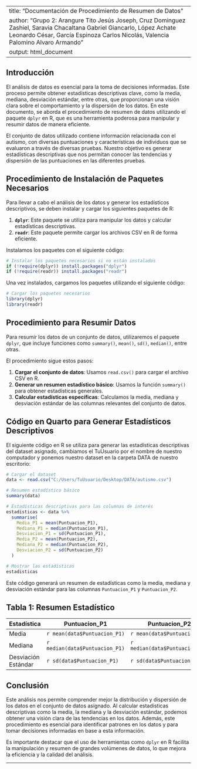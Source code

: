 
---
title: "Documentación de Procedimiento de Resumen de Datos"
author: "Grupo 2: Arangure Tito Jesús Joseph, Cruz Dominguez Zashiel, Saravia Chacaltana Gabriel Giancarlo, López Achate Leonardo César, García Espinoza Carlos Nicolás, Valencia Palomino Alvaro Armando"
output: html_document
---

## Introducción

El análisis de datos es esencial para la toma de decisiones informadas. Este proceso permite obtener estadísticas descriptivas clave, como la media, mediana, desviación estándar, entre otras, que proporcionan una visión clara sobre el comportamiento y la dispersión de los datos. En este documento, se aborda el procedimiento de resumen de datos utilizando el paquete `dplyr` en R, que es una herramienta poderosa para manipular y resumir datos de manera eficiente.

El conjunto de datos utilizado contiene información relacionada con el autismo, con diversas puntuaciones y características de individuos que se evaluaron a través de diversas pruebas. Nuestro objetivo es generar estadísticas descriptivas que nos permitan conocer las tendencias y dispersión de las puntuaciones en las diferentes pruebas.

## Procedimiento de Instalación de Paquetes Necesarios

Para llevar a cabo el análisis de los datos y generar los estadísticos descriptivos, se deben instalar y cargar los siguientes paquetes de R:

1. **`dplyr`**: Este paquete se utiliza para manipular los datos y calcular estadísticas descriptivas.
2. **`readr`**: Este paquete permite cargar los archivos CSV en R de forma eficiente.

Instalamos los paquetes con el siguiente código:

```r
# Instalar los paquetes necesarios si no están instalados
if (!require(dplyr)) install.packages("dplyr")
if (!require(readr)) install.packages("readr")
```

Una vez instalados, cargamos los paquetes utilizando el siguiente código:

```r
# Cargar los paquetes necesarios
library(dplyr)
library(readr)
```

## Procedimiento para Resumir Datos

Para resumir los datos de un conjunto de datos, utilizaremos el paquete `dplyr`, que incluye funciones como `summary()`, `mean()`, `sd()`, `median()`, entre otras. 

El procedimiento sigue estos pasos:

1. **Cargar el conjunto de datos**: Usamos `read.csv()` para cargar el archivo CSV en R.
2. **Generar un resumen estadístico básico**: Usamos la función `summary()` para obtener estadísticas generales.
3. **Calcular estadísticas específicas**: Calculamos la media, mediana y desviación estándar de las columnas relevantes del conjunto de datos.

## Código en Quarto para Generar Estadísticos Descriptivos

El siguiente código en R se utiliza para generar las estadísticas descriptivas del dataset asignado, cambiamos el TuUsuario por el nombre de nuestro computador y ponemos nuestro dataset en la carpeta DATA de nuestro escritorio:

```r
# Cargar el dataset
data <- read.csv("C:/Users/TuUsuario/Desktop/DATA/autismo.csv")

# Resumen estadístico básico
summary(data)

# Estadísticas descriptivas para las columnas de interés
estadisticas <- data %>%
  summarise(
    Media_P1 = mean(Puntuacion_P1),
    Mediana_P1 = median(Puntuacion_P1),
    Desviacion_P1 = sd(Puntuacion_P1),
    Media_P2 = mean(Puntuacion_P2),
    Mediana_P2 = median(Puntuacion_P2),
    Desviacion_P2 = sd(Puntuacion_P2)
  )

# Mostrar las estadísticas
estadisticas
```

Este código generará un resumen de estadísticas como la media, mediana y desviación estándar para las columnas `Puntuacion_P1` y `Puntuacion_P2`.

## Tabla 1: Resumen Estadístico

| Estadística           | Puntuacion_P1 | Puntuacion_P2 |
|-----------------------|---------------|---------------|
| Media                | `r mean(data$Puntuacion_P1)` | `r mean(data$Puntuacion_P2)` |
| Mediana              | `r median(data$Puntuacion_P1)` | `r median(data$Puntuacion_P2)` |
| Desviación Estándar  | `r sd(data$Puntuacion_P1)` | `r sd(data$Puntuacion_P2)` |

## Conclusión

Este análisis nos permite comprender mejor la distribución y dispersión de los datos en el conjunto de datos asignado. Al calcular estadísticas descriptivas como la media, la mediana y la desviación estándar, podemos obtener una visión clara de las tendencias en los datos. Además, este procedimiento es esencial para identificar patrones en los datos y para tomar decisiones informadas en base a esta información.

Es importante destacar que el uso de herramientas como `dplyr` en R facilita la manipulación y resumen de grandes volúmenes de datos, lo que mejora la eficiencia y la calidad del análisis.

---


